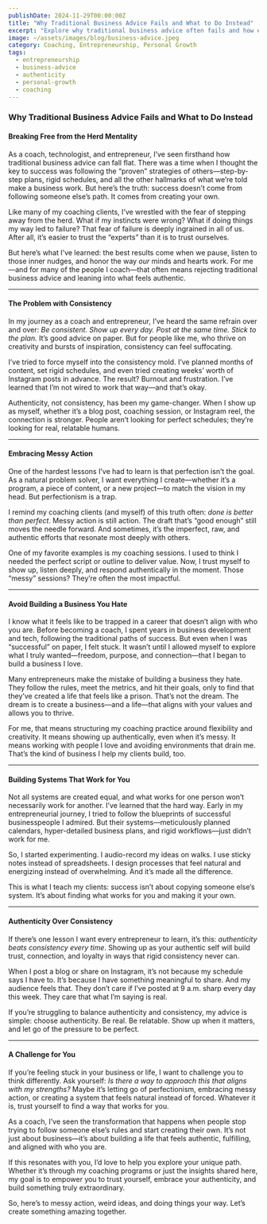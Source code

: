 ```yaml
---
publishDate: 2024-11-29T00:00:00Z
title: "Why Traditional Business Advice Fails and What to Do Instead"
excerpt: "Explore why traditional business advice often fails and how embracing authenticity and personalized strategies can lead to greater success and fulfillment."
image: ~/assets/images/blog/business-advice.jpeg
category: Coaching, Entrepreneurship, Personal Growth
tags:
  - entrepreneurship
  - business-advice
  - authenticity
  - personal-growth
  - coaching
---
```


### Why Traditional Business Advice Fails and What to Do Instead

#### **Breaking Free from the Herd Mentality**
As a coach, technologist, and entrepreneur, I’ve seen firsthand how traditional business advice can fall flat. There was a time when I thought the key to success was following the “proven” strategies of others—step-by-step plans, rigid schedules, and all the other hallmarks of what we’re told make a business work. But here’s the truth: success doesn’t come from following someone else’s path. It comes from creating your own.

Like many of my coaching clients, I’ve wrestled with the fear of stepping away from the herd. What if my instincts were wrong? What if doing things my way led to failure? That fear of failure is deeply ingrained in all of us. After all, it’s easier to trust the “experts” than it is to trust ourselves.

But here’s what I’ve learned: the best results come when we pause, listen to those inner nudges, and honor the way *our* minds and hearts work. For me—and for many of the people I coach—that often means rejecting traditional business advice and leaning into what feels authentic.

---

#### **The Problem with Consistency**
In my journey as a coach and entrepreneur, I’ve heard the same refrain over and over: *Be consistent. Show up every day. Post at the same time. Stick to the plan.* It’s good advice on paper. But for people like me, who thrive on creativity and bursts of inspiration, consistency can feel suffocating.

I’ve tried to force myself into the consistency mold. I’ve planned months of content, set rigid schedules, and even tried creating weeks’ worth of Instagram posts in advance. The result? Burnout and frustration. I’ve learned that I’m not wired to work that way—and that’s okay.

Authenticity, not consistency, has been my game-changer. When I show up as myself, whether it’s a blog post, coaching session, or Instagram reel, the connection is stronger. People aren’t looking for perfect schedules; they’re looking for real, relatable humans.

---

#### **Embracing Messy Action**
One of the hardest lessons I’ve had to learn is that perfection isn’t the goal. As a natural problem solver, I want everything I create—whether it’s a program, a piece of content, or a new project—to match the vision in my head. But perfectionism is a trap.

I remind my coaching clients (and myself) of this truth often: *done is better than perfect*. Messy action is still action. The draft that’s “good enough” still moves the needle forward. And sometimes, it’s the imperfect, raw, and authentic efforts that resonate most deeply with others.

One of my favorite examples is my coaching sessions. I used to think I needed the perfect script or outline to deliver value. Now, I trust myself to show up, listen deeply, and respond authentically in the moment. Those “messy” sessions? They’re often the most impactful.

---

#### **Avoid Building a Business You Hate**
I know what it feels like to be trapped in a career that doesn’t align with who you are. Before becoming a coach, I spent years in business development and tech, following the traditional paths of success. But even when I was “successful” on paper, I felt stuck. It wasn’t until I allowed myself to explore what I truly wanted—freedom, purpose, and connection—that I began to build a business I love.

Many entrepreneurs make the mistake of building a business they hate. They follow the rules, meet the metrics, and hit their goals, only to find that they’ve created a life that feels like a prison. That’s not the dream. The dream is to create a business—and a life—that aligns with your values and allows you to thrive.

For me, that means structuring my coaching practice around flexibility and creativity. It means showing up authentically, even when it’s messy. It means working with people I love and avoiding environments that drain me. That’s the kind of business I help my clients build, too.

---

#### **Building Systems That Work for You**
Not all systems are created equal, and what works for one person won’t necessarily work for another. I’ve learned that the hard way. Early in my entrepreneurial journey, I tried to follow the blueprints of successful businesspeople I admired. But their systems—meticulously planned calendars, hyper-detailed business plans, and rigid workflows—just didn’t work for me.

So, I started experimenting. I audio-record my ideas on walks. I use sticky notes instead of spreadsheets. I design processes that feel natural and energizing instead of overwhelming. And it’s made all the difference.

This is what I teach my clients: success isn’t about copying someone else’s system. It’s about finding what works for you and making it your own.

---

#### **Authenticity Over Consistency**
If there’s one lesson I want every entrepreneur to learn, it’s this: *authenticity beats consistency every time*. Showing up as your authentic self will build trust, connection, and loyalty in ways that rigid consistency never can.

When I post a blog or share on Instagram, it’s not because my schedule says I have to. It’s because I have something meaningful to share. And my audience feels that. They don’t care if I’ve posted at 9 a.m. sharp every day this week. They care that what I’m saying is real.

If you’re struggling to balance authenticity and consistency, my advice is simple: choose authenticity. Be real. Be relatable. Show up when it matters, and let go of the pressure to be perfect.

---

#### **A Challenge for You**
If you’re feeling stuck in your business or life, I want to challenge you to think differently. Ask yourself: *Is there a way to approach this that aligns with my strengths?* Maybe it’s letting go of perfectionism, embracing messy action, or creating a system that feels natural instead of forced. Whatever it is, trust yourself to find a way that works for you.

As a coach, I’ve seen the transformation that happens when people stop trying to follow someone else’s rules and start creating their own. It’s not just about business—it’s about building a life that feels authentic, fulfilling, and aligned with who you are.

If this resonates with you, I’d love to help you explore your unique path. Whether it’s through my coaching programs or just the insights shared here, my goal is to empower you to trust yourself, embrace your authenticity, and build something truly extraordinary.

So, here’s to messy action, weird ideas, and doing things your way. Let’s create something amazing together.

